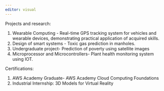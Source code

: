 ```yaml
---
editor: visual
---
```


Projects and research:

1.  Wearable Computing - Real-time GPS tracking system for vehicles and wearable devices, demonstrating practical application of acquired skills.
2.  Design of smart systems - Toxic gas prediction in manholes.
3.  Undergraduate project- Prediction of poverty using satellite images
4.  Microprocessor and Microcontrollers- Plant health monitoring system using IOT.

Certifications:

1.  AWS Academy Graduate- AWS Academy Cloud Computing Foundations
2.  Industrial Internship: 3D Models for Virtual Reality
